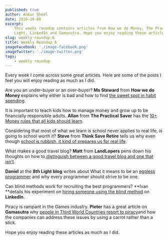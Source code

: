 ```yaml
---
published: true
author: Ankur Sheel
date: 2016-10-08
excerpt:
    This weeks roundup contains articles from How we do Money, The Practical Saver, Think Save Retire, LandLopers, 8th
    Light, LinkedIn and Gamasutra. Hope you enjoy reading these articles as much as I did.
slug: weekly-roundup-6
title: Weekly Roundup 6
imageFacebook: './image-facebook.png'
imageTwitter: './image-twitter.png'
tags:
    - weekly roundup
---
```


Every week I come across some great articles. Here are some of the posts I feel you will enjoy reading as much as I did.

Are you an under-buyer or an over-buyer? **Ms Steward** from **How we do Money** explains why either is bad and how to
find
[the sweet spot in habit spending](https://howwedomoney.wordpress.com/2016/09/29/finding-the-sweet-spot-in-habit-spending/).

It is important to teach kids how to manage money and grow up to be financially responsible adults. **Allan** from **The
Practical Saver** has the
[10+ Money rules that all kids should learn](http://www.thepracticalsaver.com/10-money-rules-kids-need-learn/).

Considering that most of what we learn is school never applies to real life, is going to school worth it? **Steve** from
**Think Save Retire** tells us why even though
[school is rubbish, it kind of prepares us for real life](http://www.thinksaveretire.com/2016/10/05/school-rubbish-real-life/).

What makes a good travel blog? **Matt** from **LandLopers** pens down his thoughts on how
to[ distinguish between a good travel blog and one that isn’t](http://landlopers.com/2016/10/03/travel-blog).

**Daniel** at the **8th Light blog** writes about What it means to be an
[egoless programmer](https://8thlight.com/blog/daniel-irvine/2016/09/30/the-egoless-programmer.html) and why every
programmer should strive to be one.

Can blind methods work for recruiting the best programmers? **Ivan **details his experiment on
[hiring someone using the blind method](https://www.linkedin.com/pulse/blind-method-hiring-software-developer-ivan-boyko)
on **LinkedIn.**

Piracy is rampant in the Games industry. **Pieter** has a great article on **Gamasutra** why
[people in Third World Countries resort to piracy](http://www.gamasutra.com/blogs/PieterSmal/20161006/277370/Solving_the_problem_of_Piracy_in_the_Third_World.php)and
how the companies can address these issues by using a carrot rather than a stick.

Hope you enjoy reading these articles as much as I did.
